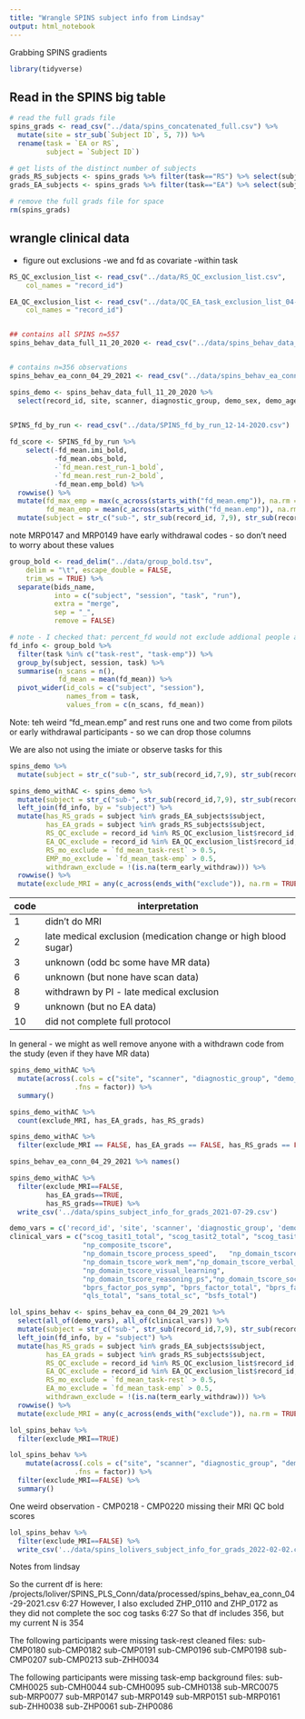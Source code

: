 ```yaml
---
title: "Wrangle SPINS subject info from Lindsay"
output: html_notebook
---
```


Grabbing SPINS gradients

```r
library(tidyverse)
```

## Read in the SPINS big table


```r
# read the full grads file
spins_grads <- read_csv("../data/spins_concatenated_full.csv") %>%
  mutate(site = str_sub(`Subject ID`, 5, 7)) %>%
  rename(task = `EA or RS`, 
         subject = `Subject ID`) 

# get lists of the distinct number of subjects
grads_RS_subjects <- spins_grads %>% filter(task=="RS") %>% select(subject) %>% distinct()
grads_EA_subjects <- spins_grads %>% filter(task=="EA") %>% select(subject) %>% distinct()

# remove the full grads file for space
rm(spins_grads)
```



## wrangle clinical data

- figure out exclusions
-we and fd as covariate
-within task

```r
RS_QC_exclusion_list <- read_csv("../data/RS_QC_exclusion_list.csv", 
    col_names = "record_id")

EA_QC_exclusion_list <- read_csv("../data/QC_EA_task_exclusion_list_04-26-2021.csv",
    col_names = "record_id")


## contains all SPINS n=557 
spins_behav_data_full_11_20_2020 <- read_csv("../data/spins_behav_data_full_11-20-2020.csv")


# contains n=356 observations
spins_behav_ea_conn_04_29_2021 <- read_csv("../data/spins_behav_ea_conn_04-29-2021.csv")

spins_demo <- spins_behav_data_full_11_20_2020 %>%
  select(record_id, site, scanner, diagnostic_group, demo_sex, demo_age_study_entry, term_early_withdraw) 
  
```


```r
SPINS_fd_by_run <- read_csv("../data/SPINS_fd_by_run_12-14-2020.csv")

fd_score <- SPINS_fd_by_run %>%
    select(-fd_mean.imi_bold, 
           -fd_mean.obs_bold, 
           -`fd_mean.rest_run-1_bold`, 
           -`fd_mean.rest_run-2_bold`, 
           -fd_mean.emp_bold) %>%
  rowwise() %>%
  mutate(fd_max_emp = max(c_across(starts_with("fd_mean.emp")), na.rm = TRUE),
         fd_mean_emp = mean(c_across(starts_with("fd_mean.emp")), na.rm = TRUE)) %>%
  mutate(subject = str_c("sub-", str_sub(record_id, 7,9), str_sub(record_id, 11,15))) 
```

note MRP0147 and MRP0149 have early withdrawal codes - so don't need to worry about these values

```r
group_bold <- read_delim("../data/group_bold.tsv", 
    delim = "\t", escape_double = FALSE, 
    trim_ws = TRUE) %>%
  separate(bids_name, 
           into = c("subject", "session", "task", "run"), 
           extra = "merge",
           sep = "_",
           remove = FALSE)

# note - I checked that: percent_fd would not exclude addional people and size_t was acceptable for all scans
fd_info <- group_bold %>%
  filter(task %in% c("task-rest", "task-emp")) %>%
  group_by(subject, session, task) %>%
  summarise(n_scans = n(),
            fd_mean = mean(fd_mean)) %>%
  pivot_wider(id_cols = c("subject", "session"),
              names_from = task,
              values_from = c(n_scans, fd_mean))
```












Note: teh weird "fd_mean.emp" and rest runs one and two come from pilots or early withdrawal participants - so we can drop those columns

We are also not using the imiate or observe tasks for this

```r
spins_demo %>%
  mutate(subject = str_c("sub-", str_sub(record_id,7,9), str_sub(record_id,11)))
```



```r
spins_demo_withAC <- spins_demo %>%
  mutate(subject = str_c("sub-", str_sub(record_id,7,9), str_sub(record_id,11))) %>%
  left_join(fd_info, by = "subject") %>%
  mutate(has_RS_grads = subject %in% grads_EA_subjects$subject,
         has_EA_grads = subject %in% grads_RS_subjects$subject,
         RS_QC_exclude = record_id %in% RS_QC_exclusion_list$record_id,
         EA_QC_exclude = record_id %in% EA_QC_exclusion_list$record_id,
         RS_mo_exclude = `fd_mean_task-rest` > 0.5,
         EMP_mo_exclude = `fd_mean_task-emp` > 0.5,
         withdrawn_exclude = !(is.na(term_early_withdraw))) %>%
  rowwise() %>%
  mutate(exclude_MRI = any(c_across(ends_with("exclude")), na.rm = TRUE))
```

| code | interpretation |
|---|---|
| 1 | didn't do MRI | 
| 2 | late medical exclusion (medication change or high blood sugar) |
| 3 | unknown (odd bc some have MR data) |
| 6 | unknown (but none have scan data) |
| 8 | withdrawn by PI - late medical exclusion |
| 9 | unknown (but no EA data) |
| 10 | did not complete full protocol |

In general - we might as well remove anyone with a withdrawn code from the study (even if they have MR data)

```r
spins_demo_withAC %>%
  mutate(across(.cols = c("site", "scanner", "diagnostic_group", "demo_sex"), 
                .fns = factor)) %>%
  summary()
```



```r
spins_demo_withAC %>%
  count(exclude_MRI, has_EA_grads, has_RS_grads)
```
```r
spins_demo_withAC %>%
  filter(exclude_MRI == FALSE, has_EA_grads == FALSE, has_RS_grads == FALSE)
```

```r
spins_behav_ea_conn_04_29_2021 %>% names()
```







```r
spins_demo_withAC %>%
  filter(exclude_MRI==FALSE, 
         has_EA_grads==TRUE, 
         has_RS_grads==TRUE) %>%
  write_csv('../data/spins_subject_info_for_grads_2021-07-29.csv')
```

```r
demo_vars = c('record_id', 'site', 'scanner', 'diagnostic_group', 'demo_sex', 'demo_age_study_entry', 'term_early_withdraw')
clinical_vars = c("scog_tasit1_total", "scog_tasit2_total", "scog_tasit3_total", 
                  "np_composite_tscore",  
                  "np_domain_tscore_process_speed",   "np_domain_tscore_att_vigilance",
                  "np_domain_tscore_work_mem","np_domain_tscore_verbal_learning",
                  "np_domain_tscore_visual_learning",
                  "np_domain_tscore_reasoning_ps","np_domain_tscore_social_cog",
                  "bprs_factor_pos_symp", "bprs_factor_total", "bprs_factor_neg_symp",
                  "qls_total", "sans_total_sc", "bsfs_total")

lol_spins_behav <- spins_behav_ea_conn_04_29_2021 %>%
  select(all_of(demo_vars), all_of(clinical_vars)) %>%
  mutate(subject = str_c("sub-", str_sub(record_id,7,9), str_sub(record_id,11))) %>%
  left_join(fd_info, by = "subject") %>%
  mutate(has_RS_grads = subject %in% grads_EA_subjects$subject,
         has_EA_grads = subject %in% grads_RS_subjects$subject,
         RS_QC_exclude = record_id %in% RS_QC_exclusion_list$record_id,
         EA_QC_exclude = record_id %in% EA_QC_exclusion_list$record_id,
         RS_mo_exclude = `fd_mean_task-rest` > 0.5,
         EA_mo_exclude = `fd_mean_task-emp` > 0.5,
         withdrawn_exclude = !(is.na(term_early_withdraw))) %>%
  rowwise() %>%
  mutate(exclude_MRI = any(c_across(ends_with("exclude")), na.rm = TRUE))
```

```r
lol_spins_behav %>%
  filter(exclude_MRI==TRUE)
```
```r
lol_spins_behav %>% 
    mutate(across(.cols = c("site", "scanner", "diagnostic_group", "demo_sex"), 
                .fns = factor)) %>%
  filter(exclude_MRI==FALSE) %>%
  summary()
```


One weird observation - CMP0218 - CMP0220 missing their MRI QC bold scores 


```r
lol_spins_behav %>%
  filter(exclude_MRI==FALSE) %>%
  write_csv('../data/spins_lolivers_subject_info_for_grads_2022-02-02.csv')
```


Notes from lindsay  
  
So the current df is here: /projects/loliver/SPINS_PLS_Conn/data/processed/spins_behav_ea_conn_04-29-2021.csv
6:27
However, I also excluded ZHP_0110 and ZHP_0172 as they did not complete the soc cog tasks
6:27
So that df includes 356, but my current N is 354

The following participants were missing task-rest cleaned files:
sub-CMP0180
sub-CMP0182
sub-CMP0191
sub-CMP0196
sub-CMP0198
sub-CMP0207
sub-CMP0213
sub-ZHH0034

The following participants were missing task-emp background files:
sub-CMH0025
sub-CMH0044
sub-CMH0095
sub-CMH0138
sub-MRC0075
sub-MRP0077
sub-MRP0147
sub-MRP0149
sub-MRP0151
sub-MRP0161
sub-ZHH0038
sub-ZHP0061
sub-ZHP0086




